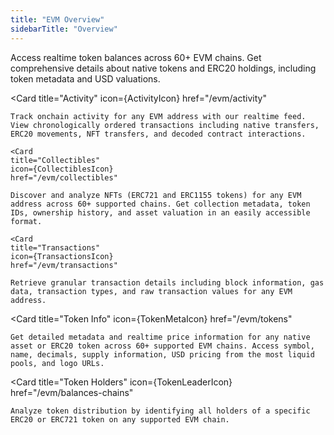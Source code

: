 ```yaml
---
title: "EVM Overview"
sidebarTitle: "Overview"
---
```



<CardGroup cols={3}>
  <Card
    title="Balances"
    icon={TokenBalancesIcon}
    href="/evm/balances"
  >
    Access realtime token balances across 60+ EVM chains. Get comprehensive details about native tokens and ERC20 holdings, including token metadata and USD valuations.
  </Card>

  <Card
    title="Activity"
    icon={ActivityIcon}
    href="/evm/activity"
  >
    Track onchain activity for any EVM address with our realtime feed. View chronologically ordered transactions including native transfers, ERC20 movements, NFT transfers, and decoded contract interactions.
  </Card>

    <Card
    title="Collectibles"
    icon={CollectiblesIcon}
    href="/evm/collectibles"
  >
    Discover and analyze NFTs (ERC721 and ERC1155 tokens) for any EVM address across 60+ supported chains. Get collection metadata, token IDs, ownership history, and asset valuation in an easily accessible format.
  </Card>

    <Card
    title="Transactions"
    icon={TransactionsIcon}
    href="/evm/transactions"
  >
    Retrieve granular transaction details including block information, gas data, transaction types, and raw transaction values for any EVM address.
  </Card>

  <Card
    title="Token Info"
    icon={TokenMetaIcon}
    href="/evm/tokens"
  >
    Get detailed metadata and realtime price information for any native asset or ERC20 token across 60+ supported EVM chains. Access symbol, name, decimals, supply information, USD pricing from the most liquid pools, and logo URLs.
  </Card>

  <Card
    title="Token Holders"
    icon={TokenLeaderIcon}
    href="/evm/balances-chains"
  >
    Analyze token distribution by identifying all holders of a specific ERC20 or ERC721 token on any supported EVM chain.
  </Card>
</CardGroup>